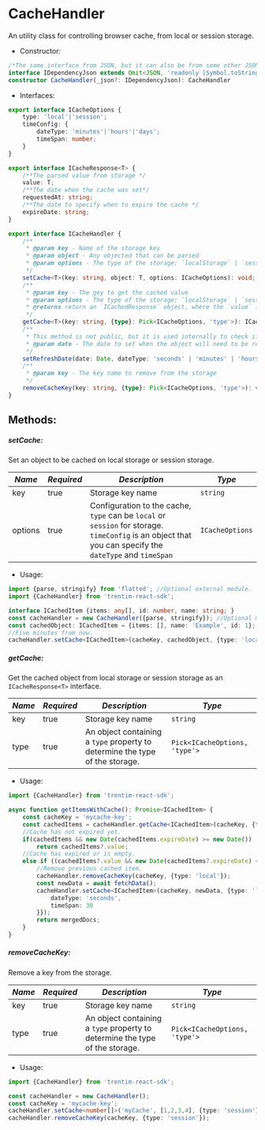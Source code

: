 
<Meta title="Helpers/CacheHandler" />

# CacheHandler
An utility class for controlling browser cache, from local or session storage.

* Constructor:
```ts dark
/*The same interface from JSON, but it can also be from some other JSON parser libraries, such as npm module flatted for allowing circular objects. */
interface IDependencyJson extends Omit<JSON, 'readonly [Symbol.toStringTag]: string'> { };
constructor CacheHandler(_json?: IDependencyJson): CacheHandler
```

* Interfaces:
```ts dark
export interface ICacheOptions {
    type: 'local'|'session';
    timeConfig: {
        dateType: 'minutes'|'hours'|'days';
        timeSpan: number;
    }
}

export interface ICacheResponse<T> {
    /**The parsed value from storage */
    value: T;
    /**The date when the cache was set*/
    requestedAt: string;
    /**The date to specify when to expire the cache */
    expireDate: string;
}

export interface ICacheHandler {
    /**
     * @param key - Name of the storage key
     * @param object - Any objected that can be parsed
     * @param options - The type of the storage: `localStorage` | `sessionStorage` 
     */
    setCache<T>(key: string, object: T, options: ICacheOptions): void;
    /**
     * @param key - The gey to get the cached value
     * @param options - The type of the storage: `localStorage` | `sessionStorage` 
     * @returns return an `ICachedResponse` object, where the `value` is the original value.
     */
    getCache<T>(key: string, {type}: Pick<ICacheOptions, 'type'>): ICacheResponse<T>;
    /**
     * This method is not public, but it is used internally to check if the cache is expired.
     * @param date - The date to set when the object will need to be refreshed. 
     */
    setRefreshDate(date: Date, dateType: 'seconds' | 'minutes' | 'hours'  | 'days', timeSpan: number): void;
    /**
     * @param key - The key name to remove from the storage 
     */
    removeCacheKey(key: string, {type}: Pick<ICacheOptions, 'type'>): void;
}
```

## Methods:

##### setCache:
Set an object to be cached on local storage or session storage.

| *Name* | *Required* | *Description* | *Type* |
| ----------- | ----------- | ----------- | ----------- |
| key | true | Storage key name | ```string``` |
| options | true | Configuration to the cache, `type` can be `local` or `session` for storage. `timeConfig` is an object that you can specify the `dateType` and `timeSpan` | ```ICacheOptions``` |

* Usage:
```ts dark
import {parse, stringify} from 'flatted'; //Optional external module.
import {CacheHandler} from 'trentim-react-sdk';

interface ICachedItem {items: any[], id: number, name: string; }
const cacheHandler = new CacheHandler({parse, stringify}); //Optional module injection, if you want to use your own JSON parser.
const cachedObject: ICachedItem = {items: [], name: 'Example', id: 1};
//Five minutes from now.
cacheHandler.setCache<ICachedItem>(cacheKey, cachedObject, {type: 'local', timeConfig: { dateType: 'minutes', timeSpan: 5}});
```

##### getCache:
Get the cached object from local storage or session storage as an ```ICacheResponse<T>``` interface.

| *Name* | *Required* | *Description* | *Type* |
| ----------- | ----------- | ----------- | ----------- |
| key | true | Storage key name | ```string``` |
| type | true | An object containing a `type` property to determine the type of the storage. | ```Pick<ICacheOptions, 'type'>``` |

* Usage:
```ts dark
import {CacheHandler} from 'trentim-react-sdk';

async function getItemsWithCache(): Promise<ICachedItem> {
    const cacheKey = 'mycache-key';
    const cachedItems = cacheHandler.getCache<ICachedItem>(cacheKey, {type: 'local'});
    //Cache has not expired yet.
    if(cachedItems && new Date(cachedItems.expireDate) >= new Date())
        return cachedItems?.value;
    //Cache has expired or is empty.
    else if ((cachedItems?.value && new Date(cachedItems?.expireDate) < new Date()) || !cachedItems?.value) {
        //Remove previous cached item.
        cacheHandler.removeCacheKey(cacheKey, {type: 'local'});
        const newData = await fetchData();
        cacheHandler.setCache<ICachedItem>(cacheKey, newData, {type: 'local', timeConfig: {
            dateType: 'seconds',
            timeSpan: 30
        }});
        return mergedDocs;
    }
}
```

##### removeCacheKey:
Remove a key from the storage.

| *Name* | *Required* | *Description* | *Type* |
| ----------- | ----------- | ----------- | ----------- |
| key | true | Storage key name | ```string``` |
| type | true | An object containing a `type` property to determine the type of the storage. | ```Pick<ICacheOptions, 'type'>``` |

* Usage:
```ts dark
import {CacheHandler} from 'trentim-react-sdk';

const cacheHandler = new CacheHandler();
const cacheKey = 'mycache-key';
cacheHandler.setCache<number[]>('myCache', [1,2,3,4], {type: 'session'});
cacheHandler.removeCacheKey(cacheKey, {type: 'session'});
```